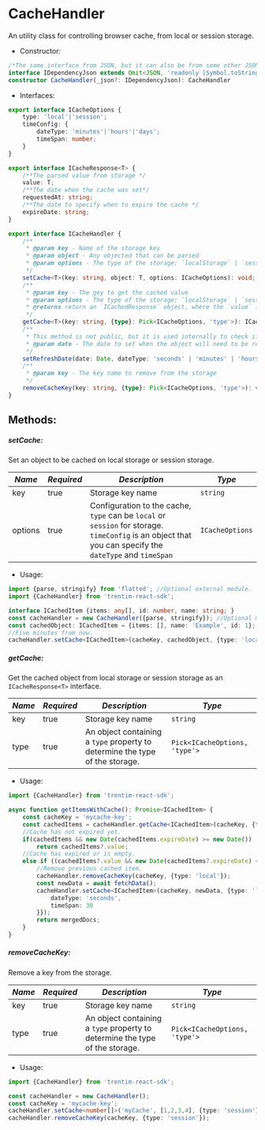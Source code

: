 
<Meta title="Helpers/CacheHandler" />

# CacheHandler
An utility class for controlling browser cache, from local or session storage.

* Constructor:
```ts dark
/*The same interface from JSON, but it can also be from some other JSON parser libraries, such as npm module flatted for allowing circular objects. */
interface IDependencyJson extends Omit<JSON, 'readonly [Symbol.toStringTag]: string'> { };
constructor CacheHandler(_json?: IDependencyJson): CacheHandler
```

* Interfaces:
```ts dark
export interface ICacheOptions {
    type: 'local'|'session';
    timeConfig: {
        dateType: 'minutes'|'hours'|'days';
        timeSpan: number;
    }
}

export interface ICacheResponse<T> {
    /**The parsed value from storage */
    value: T;
    /**The date when the cache was set*/
    requestedAt: string;
    /**The date to specify when to expire the cache */
    expireDate: string;
}

export interface ICacheHandler {
    /**
     * @param key - Name of the storage key
     * @param object - Any objected that can be parsed
     * @param options - The type of the storage: `localStorage` | `sessionStorage` 
     */
    setCache<T>(key: string, object: T, options: ICacheOptions): void;
    /**
     * @param key - The gey to get the cached value
     * @param options - The type of the storage: `localStorage` | `sessionStorage` 
     * @returns return an `ICachedResponse` object, where the `value` is the original value.
     */
    getCache<T>(key: string, {type}: Pick<ICacheOptions, 'type'>): ICacheResponse<T>;
    /**
     * This method is not public, but it is used internally to check if the cache is expired.
     * @param date - The date to set when the object will need to be refreshed. 
     */
    setRefreshDate(date: Date, dateType: 'seconds' | 'minutes' | 'hours'  | 'days', timeSpan: number): void;
    /**
     * @param key - The key name to remove from the storage 
     */
    removeCacheKey(key: string, {type}: Pick<ICacheOptions, 'type'>): void;
}
```

## Methods:

##### setCache:
Set an object to be cached on local storage or session storage.

| *Name* | *Required* | *Description* | *Type* |
| ----------- | ----------- | ----------- | ----------- |
| key | true | Storage key name | ```string``` |
| options | true | Configuration to the cache, `type` can be `local` or `session` for storage. `timeConfig` is an object that you can specify the `dateType` and `timeSpan` | ```ICacheOptions``` |

* Usage:
```ts dark
import {parse, stringify} from 'flatted'; //Optional external module.
import {CacheHandler} from 'trentim-react-sdk';

interface ICachedItem {items: any[], id: number, name: string; }
const cacheHandler = new CacheHandler({parse, stringify}); //Optional module injection, if you want to use your own JSON parser.
const cachedObject: ICachedItem = {items: [], name: 'Example', id: 1};
//Five minutes from now.
cacheHandler.setCache<ICachedItem>(cacheKey, cachedObject, {type: 'local', timeConfig: { dateType: 'minutes', timeSpan: 5}});
```

##### getCache:
Get the cached object from local storage or session storage as an ```ICacheResponse<T>``` interface.

| *Name* | *Required* | *Description* | *Type* |
| ----------- | ----------- | ----------- | ----------- |
| key | true | Storage key name | ```string``` |
| type | true | An object containing a `type` property to determine the type of the storage. | ```Pick<ICacheOptions, 'type'>``` |

* Usage:
```ts dark
import {CacheHandler} from 'trentim-react-sdk';

async function getItemsWithCache(): Promise<ICachedItem> {
    const cacheKey = 'mycache-key';
    const cachedItems = cacheHandler.getCache<ICachedItem>(cacheKey, {type: 'local'});
    //Cache has not expired yet.
    if(cachedItems && new Date(cachedItems.expireDate) >= new Date())
        return cachedItems?.value;
    //Cache has expired or is empty.
    else if ((cachedItems?.value && new Date(cachedItems?.expireDate) < new Date()) || !cachedItems?.value) {
        //Remove previous cached item.
        cacheHandler.removeCacheKey(cacheKey, {type: 'local'});
        const newData = await fetchData();
        cacheHandler.setCache<ICachedItem>(cacheKey, newData, {type: 'local', timeConfig: {
            dateType: 'seconds',
            timeSpan: 30
        }});
        return mergedDocs;
    }
}
```

##### removeCacheKey:
Remove a key from the storage.

| *Name* | *Required* | *Description* | *Type* |
| ----------- | ----------- | ----------- | ----------- |
| key | true | Storage key name | ```string``` |
| type | true | An object containing a `type` property to determine the type of the storage. | ```Pick<ICacheOptions, 'type'>``` |

* Usage:
```ts dark
import {CacheHandler} from 'trentim-react-sdk';

const cacheHandler = new CacheHandler();
const cacheKey = 'mycache-key';
cacheHandler.setCache<number[]>('myCache', [1,2,3,4], {type: 'session'});
cacheHandler.removeCacheKey(cacheKey, {type: 'session'});
```